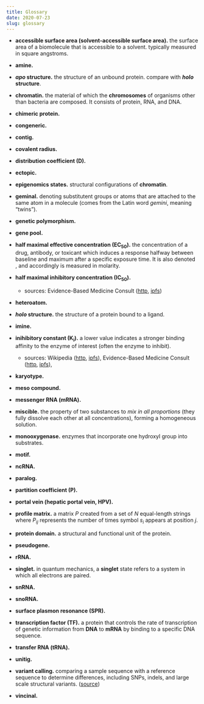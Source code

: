 ```yaml
---
title: Glossary
date: 2020-07-23
slug: glossary
---
```


* **accessible surface area (solvent-accessible surface area).** the surface area of a biomolecule that is accessible to a solvent. typically measured in square angstroms.

* **amine.**

* **_apo_ structure.** the structure of an unbound protein. compare with **_holo_ structure**.

* **chromatin.** the material of which the **chromosomes** of organisms other than bacteria are composed. It consists of protein, RNA, and DNA.

* **chimeric protein.**

* **congeneric.**

* **contig.**

* **covalent radius.**

* **distribution coefficient (D).**

* **ectopic.**

* **epigenomics states.** structural configurations of **chromatin**.

* **geminal.** denoting substitutent groups or atoms that are attached to the same atom in a molecule (comes from the Latin word _gemini_, meaning &ldquo;twins&rdquo;).

* **genetic polymorphism.**

* **gene pool.**

* **half maximal effective concentration (EC<sub>50</sub>).** the concentration of a drug, antibody, or toxicant which induces a response halfway between baseline and maximum after a specific exposure time. It is also denoted <Chem chem="\ce{[A]}_{50}" />, and accordingly is measured in molarity.

* **half maximal inhibitory concentration (IC<sub>50</sub>).**
    * sources: Evidence-Based Medicine Consult ([http](https://www.ebmconsult.com/articles/inhibitory-constant-ki-drug-interactions), [ipfs](https://ipfs.io/ipfs/QmWUfBtUcVxt8GEpb6jh4cG8r4qXTER8rWgHkYcMaCWfBD))

* **heteroatom.**

* **_holo_ structure.** the structure of a protein bound to a ligand.

* **imine.**

* **inihibitory constant (K<sub>i</sub>).** a lower value indicates a stronger binding affinity to the enzyme of interest (often the enzyme to inhibit).
    * sources: Wikipedia ([http](), [ipfs]()), Evidence-Based Medicine Consult ([http](https://www.ebmconsult.com/articles/inhibitory-constant-ki-drug-interactions), [ipfs](https://ipfs.io/ipfs/QmWUfBtUcVxt8GEpb6jh4cG8r4qXTER8rWgHkYcMaCWfBD)), 


* **karyotype.**

* **meso compound.**

* **messenger RNA (mRNA).**

* **miscible.** the property of two substances to _mix in all proportions_ (they fully dissolve each other at all concentrations), forming a homogeneous solution.

* **monooxygenase.** enzymes that incorporate one hydroxyl group into substrates.

* **motif.**

* **ncRNA.**

* **paralog.**

* **partition coefficient (P).**

* **portal vein (hepatic portal vein, HPV).**

* **profile matrix.** a matrix $P$ created from a set of $N$ equal-length strings where $P_{ij}$ represents the number of times symbol $s_i$ appears at position $j$.

* **protein domain.** a structural and functional unit of the protein.

* **pseudogene.**

* **rRNA.**

* **singlet.** in quantum mechanics, a **singlet** state refers to a system in which all electrons are paired.

* **snRNA.**

* **snoRNA.**

* **surface plasmon resonance (SPR).** 

* **transcription factor (TF).** a protein that controls the rate of transcription of genetic information from **DNA** to **mRNA** by binding to a specific DNA sequence.

* **transfer RNA (tRNA).**

* **unitig.**

* **variant calling.** comparing a sample sequence with a reference sequence to determine differences, including SNPs, indels, and large scale structural variants. ([source](https://www.ebi.ac.uk/training/online/glossary/variant-calling))

* **vincinal.**

